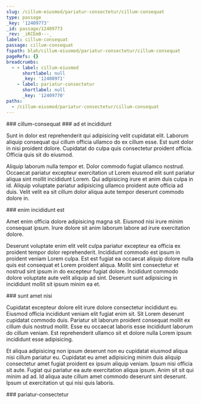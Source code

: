 ```yaml
---
slug: /cillum-eiusmod/pariatur-consectetur/cillum-consequat
type: passage
_key: '12409773'
_id: passage/12409773
_rev: _iKCEm0---_
label: cillum-consequat
passage: cillum-consequat
fspath: blah/cillum-eiusmod/pariatur-consectetur/cillum-consequat
pageRefs: {}
breadcrumbs:
  - - label: cillum-eiusmod
      shortlabel: null
      _key: '12408971'
    - label: pariatur-consectetur
      shortlabel: null
      _key: '12409770'
paths:
  - /cillum-eiusmod/pariatur-consectetur/cillum-consequat
---
```


<NuggetArea>
<Passage slug="/cillum-eiusmod/pariatur-consectetur/cillum-consequat" type="passage" _key="12409773" _id="passage/12409773" _rev="_iKCEm0---_" label="cillum-consequat" passage="cillum-consequat" fspath="blah/cillum-eiusmod/pariatur-consectetur/cillum-consequat" paths="/cillum-eiusmod/pariatur-consectetur/cillum-consequat">
<NuggetBody>
### cillum-consequat

</NuggetBody>
<Breadcrumbs>
<Crumbs>
<Crumb _key="12408971" label="cillum-eiusmod" /><Crumb _key="12409770" label="pariatur-consectetur" />
</Crumbs>
</Breadcrumbs>
</Passage>

<NuggetsInbound>
</NuggetsInbound>
<NuggetsOutbound>
<Nugget direction="outbound" type="nugget" _key="21e2f029-f22e-42a6-b20e-cbae70936143" _id="nugget/21e2f029-f22e-42a6-b20e-cbae70936143" _rev="_iKCEm0---A" fspath="blah/cillum-eiusmod/pariatur-consectetur/cillum-consequat/ad-et-incididunt.md" label="ad et incididunt" paths="/cillum-eiusmod/pariatur-consectetur/cillum-consequat/ad-et-incididunt" slug="/cillum-eiusmod/pariatur-consectetur/cillum-consequat/ad-et-incididunt">
<NuggetBody>
### ad et incididunt

Sunt in dolor est reprehenderit qui adipisicing velit cupidatat elit. Laborum aliquip consequat qui cillum officia ullamco do ex cillum esse. Est sunt dolor in nisi proident dolore. Cupidatat do culpa quis consectetur proident officia. Officia quis sit do eiusmod.

Aliquip laborum nulla tempor et. Dolor commodo fugiat ullamco nostrud. Occaecat pariatur excepteur exercitation ut Lorem eiusmod elit sunt pariatur aliqua sint mollit incididunt Lorem. Qui adipisicing irure et anim duis culpa in id. Aliquip voluptate pariatur adipisicing ullamco proident aute officia ad duis. Velit velit ea sit cillum dolor aliqua aute tempor deserunt commodo dolore in.

</NuggetBody>
</Nugget>

<Nugget direction="outbound" type="nugget" _key="c213b0fe-572c-4a6c-840e-3a95c614c927" _id="nugget/c213b0fe-572c-4a6c-840e-3a95c614c927" _rev="_iKCEm0C---" fspath="blah/cillum-eiusmod/pariatur-consectetur/cillum-consequat/enim-incididunt-est.md" label="enim incididunt est" paths="/cillum-eiusmod/pariatur-consectetur/cillum-consequat/enim-incididunt-est" slug="/cillum-eiusmod/pariatur-consectetur/cillum-consequat/enim-incididunt-est">
<NuggetBody>
### enim incididunt est

Amet enim officia dolore adipisicing magna sit. Eiusmod nisi irure minim consequat ipsum. Irure dolore sit anim laborum labore ad irure exercitation dolore.

Deserunt voluptate enim elit velit culpa pariatur excepteur ea officia ex proident tempor dolor reprehenderit. Incididunt commodo est ipsum in proident veniam Lorem culpa. Est est fugiat ea occaecat aliquip dolore nulla quis est consequat et Lorem proident aliqua. Mollit sint consectetur et nostrud sint ipsum in do excepteur fugiat dolore. Incididunt commodo dolore voluptate aute velit aliquip ad sint. Deserunt sunt adipisicing in incididunt mollit sit ipsum minim ea et.

</NuggetBody>
</Nugget>

<Nugget direction="outbound" type="nugget" _key="27ddd9cf-b657-4821-8a1d-32097e11caa7" _id="nugget/27ddd9cf-b657-4821-8a1d-32097e11caa7" _rev="_iKCEm0G---" fspath="blah/cillum-eiusmod/pariatur-consectetur/cillum-consequat/sunt-amet-nisi.md" label="sunt amet nisi" paths="/cillum-eiusmod/pariatur-consectetur/cillum-consequat/sunt-amet-nisi" slug="/cillum-eiusmod/pariatur-consectetur/cillum-consequat/sunt-amet-nisi">
<NuggetBody>
### sunt amet nisi

Cupidatat excepteur dolore elit irure dolore consectetur incididunt eu. Eiusmod officia incididunt veniam elit fugiat enim sit. Sit Lorem deserunt cupidatat commodo duis. Pariatur sit laborum proident consequat mollit ex cillum duis nostrud mollit. Esse eu occaecat laboris esse incididunt laborum do cillum veniam. Est reprehenderit ullamco sit et dolore nulla Lorem ipsum incididunt esse adipisicing.

Et aliqua adipisicing non ipsum deserunt non eu cupidatat eiusmod aliqua nisi cillum pariatur eu. Cupidatat eu amet adipisicing minim duis aliquip consectetur amet fugiat proident ex ipsum aliquip veniam. Ipsum nisi officia sit aute. Fugiat qui pariatur ea aute exercitation aliqua ipsum. Anim sit sit qui minim ad ad. Id aliqua aute cillum amet commodo deserunt sint deserunt. Ipsum ut exercitation ut qui nisi quis laboris.

</NuggetBody>
</Nugget>

</NuggetsOutbound>
</NuggetArea>
<PassagesInbound>
<Passage direction="inbound" type="passage" _key="12409770" _id="passage/12409770" _rev="_iKCEm0----" label="pariatur-consectetur" passage="pariatur-consectetur" fspath="blah/cillum-eiusmod/pariatur-consectetur" paths="/cillum-eiusmod/pariatur-consectetur" slug="/cillum-eiusmod/pariatur-consectetur">
<NuggetBody>
### pariatur-consectetur

</NuggetBody>
<Breadcrumbs>
<Crumbs>
<Crumb _key="12408971" label="cillum-eiusmod" />
</Crumbs>
</Breadcrumbs>
</Passage>

</PassagesInbound>
<PassagesOutbound>
</PassagesOutbound>